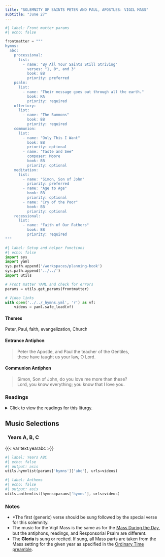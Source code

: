 ```yaml
---
title: "SOLEMNITY OF SAINTS PETER AND PAUL, APOSTLES: VIGIL MASS"
subtitle: "June 27"
---
```


```python
#| label: Front matter params
#| echo: false

frontmatter = """
hymns:
  abc:
    processional:
      list:
        - name: "By All Your Saints Still Striving"
          verses: "1, 8*, and 3"
          book: BB
          priority: preferred
    psalm:
      list:
        - name: "Their message goes out through all the earth."
          book: RA
          priority: required
    offertory:
      list:
        - name: "The Summons"
          book: BB
          priority: required
    communion:
      list:
        - name: "Only This I Want"
          book: BB
          priority: optional
        - name: "Taste and See"
          composer: Moore
          book: BB
          priority: optional
    meditation:
      list:
        - name: "Simon, Son of John"
          priority: preferred
        - name: "Age to Age"
          book: BB
          priority: optional
        - name: "Cry of the Poor"
          book: BB
          priority: optional
    recessional:
      list:
        - name: "Faith of Our Fathers"
          book: BB
          priority: required
"""
```

```python
#| label: Setup and helper functions
#| echo: false
import sys
import yaml
sys.path.append('/workspaces/planning-book')
sys.path.append('../../')
import utils

# Front matter YAML and check for errors
params = utils.get_params(frontmatter)

# Video links
with open('../../_hymns.yml', 'r') as vf:
    videos = yaml.safe_load(vf)
```

:::  {.red}
#### **Themes**
:::

Peter, Paul, faith, evangelization, Church

:::  {.red}
#### **Entrance Antiphon**
:::

> Peter the Apostle, and Paul the teacher of the Gentiles,  
> these have taught us your law, O Lord.

:::  {.red}
#### **Communion Antiphon**
:::

> Simon, Son of John, do you love me more than these?  
> Lord, you know everything; you know that I love you.

:::: {.content-visible when-format="html"}
::: {.red}
### Readings
:::

<details>
  <summary>Click to view the readings for this liturgy.</summary>

::: {.red}
### &nbsp; Years A, B, C

#### First Reading [Acts 3:1-10]{style="float:right" .small}
:::

Peter and John were going up to the temple area  
for the three o’clock hour of prayer.  
And a man crippled from birth was carried  
and placed at the gate of the temple called “the Beautiful Gate”  
every day to beg for alms from the people who entered the temple.  
When he saw Peter and John about to go into the temple,  
he asked for alms.  
But Peter looked intently at him, as did John,  
and said, “Look at us.”  
He paid attention to them, expecting to receive something from them.  
Peter said, “I have neither silver nor gold,  
but what I do have I give you:  
in the name of Jesus Christ the Nazorean, rise and walk.”  
Then Peter took him by the right hand and raised him up,  
and immediately his feet and ankles grew strong.  
He leaped up, stood, and walked around,  
and went into the temple with them,  
walking and jumping and praising God.  
When all the people saw the man walking and praising God,  
they recognized him as the one who used to sit begging  
at the Beautiful Gate of the temple,  
and they were filled with amazement and astonishment  
at what had happened to him.  

***

::: {.red}
#### Responsorial Psalm [Psalm 19:2-3, 4-5]{style="float:right" .small}
:::

**[℟.]{.red}** **Their message goes out through all the earth.**  

The heavens declare the glory of God;  
and the firmament proclaims his handiwork.  
Day pours out the word to day;  
and night to night imparts knowledge. **[℟.]{.red}**  

Not a word nor a discourse  
whose voice is not heard;  
through all the earth their voice resounds,  
and to the ends of the world, their message. **[℟.]{.red}**  

***

::: {.red}
#### Second Reading [Galatians 1:11-20]{style="float:right" .small}
:::

I want you to know, brothers and sisters,  
that the Gospel preached by me is not of human origin.  
For I did not receive it from a human being, nor was I taught it,  
but it came through a revelation of Jesus Christ.  

For you heard of my former way of life in Judaism,  
how I persecuted the Church of God beyond measure  
and tried to destroy it, and progressed in Judaism  
beyond many of my contemporaries among my race,  
since I was even more a zealot for my ancestral traditions.  
But when God, who from my mother’s womb had set me apart  
and called me through his grace,  
was pleased to reveal his Son to me,  
so that I might proclaim him to the Gentiles,  
I did not immediately consult flesh and blood,  
nor did I go up to Jerusalem  
to those who were Apostles before me;  
rather, I went into Arabia and then returned to Damascus.  

Then after three years I went up to Jerusalem  
to confer with Cephas and remained with him for fifteen days.  
But I did not see any other of the Apostles,  
only James the brother of the Lord.  
--As to what I am writing to you, behold,  
before God, I am not lying.  

***

::: {.red}
#### Gospel Acclamation [John 21:17]{style="float:right" .small}
:::

**[℟.]{.red}** **Alleluia, alleluia.**  
Lord, you know everything:  
you know that I love you. **[℟.]{.red}**  

***

::: {.red}
#### Gospel [John 21:15-19]{style="float:right" .small}
:::

Jesus had revealed himself to his disciples  
and, when they had finished breakfast, said to Simon Peter,  
“Simon, son of John, do you love me more than these?”  
Simon Peter answered him, “Yes, Lord, you know that I love you.”  
Jesus said to him, “Feed my lambs.”  
He then said to Simon Peter a second time,  
“Simon, son of John, do you love me?”  
Simon Peter answered him, “Yes, Lord, you know that I love you.”  
He said to him, “Tend my sheep.”  
He said to him the third time,  
“Simon, son of John, do you love me?”  
Peter was distressed that he had said to him a third time,  
“Do you love me?” and he said to him,  
“Lord, you know everything; you know that I love you.”  
Jesus said to him, “Feed my sheep.  
Amen, amen, I say to you, when you were younger,  
you used to dress yourself and go where you wanted;  
but when you grow old, you will stretch out your hands,  
and someone else will dress you  
and lead you where you do not want to go.”  
He said this signifying by what kind of death he would glorify God.  
And when he had said this, he said to him, “Follow me.”  

::: {.centered}
{{< var symbols.cross >}} &nbsp; {{< var symbols.cross >}} &nbsp; {{< var symbols.cross >}}
:::

</details>
::::

::: {.red}
## Music Selections
:::

::: {.titlered}
### &nbsp; Years A, B, C
:::
{{< var text.yearabc >}}

```python
#| label: Years ABC
#| echo: false
#| output: asis
utils.hymnlist(params['hymns']['abc'], urls=videos)
```


```python
#| label: Anthems
#| echo: false
#| output: asis
utils.anthemlist(hymns=params['hymns'], urls=videos)
```

::: {.red}
### Notes
:::

* *The first (generic) verse should be sung followed by the special verse for this solemnity.
* The music for the Vigil Mass is the same as for the [Mass During the Day](jun24-nativity-john-baptist.qmd), but the antiphons, readings, and Responsorial Psalm are diﬀerent.
* The **Gloria** is sung or recited. If sung, all Mass parts are taken from the Mass setting for the given year as specified in the [Ordinary Time
preamble](../ordinary-time/ot-summer.qmd).